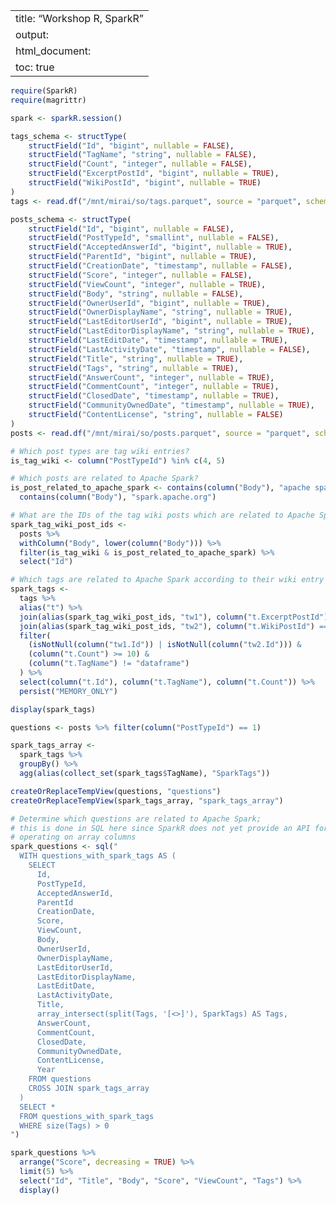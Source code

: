 
---
title: "Workshop R, SparkR"
output:
  html_document:
    toc: true
---


```r
require(SparkR)
require(magrittr)

spark <- sparkR.session()
```


```r
tags_schema <- structType(
    structField("Id", "bigint", nullable = FALSE),
    structField("TagName", "string", nullable = FALSE),
    structField("Count", "integer", nullable = FALSE),
    structField("ExcerptPostId", "bigint", nullable = TRUE),
    structField("WikiPostId", "bigint", nullable = TRUE)
)
tags <- read.df("/mnt/mirai/so/tags.parquet", source = "parquet", schema = tags_schema)

posts_schema <- structType(
    structField("Id", "bigint", nullable = FALSE),
    structField("PostTypeId", "smallint", nullable = FALSE),
    structField("AcceptedAnswerId", "bigint", nullable = TRUE),
    structField("ParentId", "bigint", nullable = TRUE),
    structField("CreationDate", "timestamp", nullable = FALSE),
    structField("Score", "integer", nullable = FALSE),
    structField("ViewCount", "integer", nullable = TRUE),
    structField("Body", "string", nullable = FALSE),
    structField("OwnerUserId", "bigint", nullable = TRUE),
    structField("OwnerDisplayName", "string", nullable = TRUE),
    structField("LastEditorUserId", "bigint", nullable = TRUE),
    structField("LastEditorDisplayName", "string", nullable = TRUE),
    structField("LastEditDate", "timestamp", nullable = TRUE),
    structField("LastActivityDate", "timestamp", nullable = FALSE),
    structField("Title", "string", nullable = TRUE),
    structField("Tags", "string", nullable = TRUE),
    structField("AnswerCount", "integer", nullable = TRUE),
    structField("CommentCount", "integer", nullable = TRUE),
    structField("ClosedDate", "timestamp", nullable = TRUE),
    structField("CommunityOwnedDate", "timestamp", nullable = TRUE),
    structField("ContentLicense", "string", nullable = FALSE)
)
posts <- read.df("/mnt/mirai/so/posts.parquet", source = "parquet", schema = posts_schema)

```


```r
# Which post types are tag wiki entries?
is_tag_wiki <- column("PostTypeId") %in% c(4, 5)

# Which posts are related to Apache Spark?
is_post_related_to_apache_spark <- contains(column("Body"), "apache spark") | 
  contains(column("Body"), "spark.apache.org")

# What are the IDs of the tag wiki posts which are related to Apache Spark?
spark_tag_wiki_post_ids <-
  posts %>% 
  withColumn("Body", lower(column("Body"))) %>%
  filter(is_tag_wiki & is_post_related_to_apache_spark) %>%
  select("Id")

# Which tags are related to Apache Spark according to their wiki entry or excerpt?
spark_tags <-
  tags %>%
  alias("t") %>%
  join(alias(spark_tag_wiki_post_ids, "tw1"), column("t.ExcerptPostId") == column("tw1.Id"), joinType = "left") %>%
  join(alias(spark_tag_wiki_post_ids, "tw2"), column("t.WikiPostId") == column("tw2.Id"), joinType = "left") %>%
  filter(
    (isNotNull(column("tw1.Id")) | isNotNull(column("tw2.Id"))) & 
    (column("t.Count") >= 10) & 
    (column("t.TagName") != "dataframe")
  ) %>%
  select(column("t.Id"), column("t.TagName"), column("t.Count")) %>%
  persist("MEMORY_ONLY")
```


```r
display(spark_tags)
```


```r
questions <- posts %>% filter(column("PostTypeId") == 1)

spark_tags_array <-
  spark_tags %>%
  groupBy() %>%
  agg(alias(collect_set(spark_tags$TagName), "SparkTags"))

createOrReplaceTempView(questions, "questions")
createOrReplaceTempView(spark_tags_array, "spark_tags_array")

# Determine which questions are related to Apache Spark;
# this is done in SQL here since SparkR does not yet provide an API for
# operating on array columns
spark_questions <- sql("
  WITH questions_with_spark_tags AS (
    SELECT
      Id,
      PostTypeId,
      AcceptedAnswerId,
      ParentId
      CreationDate,
      Score,
      ViewCount,
      Body,
      OwnerUserId,
      OwnerDisplayName,
      LastEditorUserId,
      LastEditorDisplayName,
      LastEditDate,
      LastActivityDate,
      Title,
      array_intersect(split(Tags, '[<>]'), SparkTags) AS Tags,
      AnswerCount,
      CommentCount,
      ClosedDate,
      CommunityOwnedDate,
      ContentLicense,
      Year
    FROM questions
    CROSS JOIN spark_tags_array
  )
  SELECT *
  FROM questions_with_spark_tags
  WHERE size(Tags) > 0
")
```


```r
spark_questions %>%
  arrange("Score", decreasing = TRUE) %>%
  limit(5) %>%
  select("Id", "Title", "Body", "Score", "ViewCount", "Tags") %>%
  display()
```


```r

```
